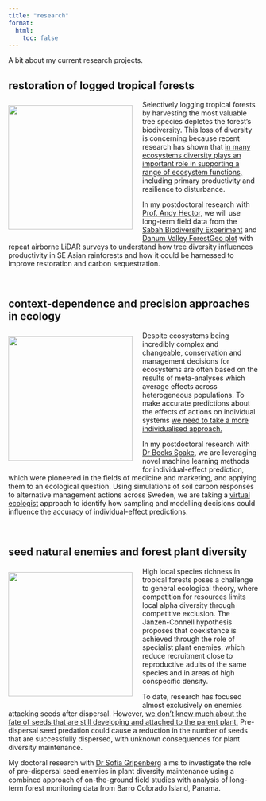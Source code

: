 ```yaml
---
title: "research"
format:
  html:
    toc: false
---
```

A bit about my current research projects.

## restoration of logged tropical forests
<img src="images/sabah.jpg" width = 250 align = left hspace="20" vspace="10" style="margin-left: 0; overflow: hidden; white-space: nowrap;" class = "researchimage-container">
Selectively logging tropical forests by harvesting the most valuable tree species depletes the forest's biodiversity. This loss of diversity is concerning because recent research has shown that [in many ecosystems diversity plays an important role in supporting a range of ecosystem functions,](https://doi.org/10.1038/nature22899) including primary productivity and resilience to disturbance.  

In my postdoctoral research with [Prof. Andy Hector,](https://www.biology.ox.ac.uk/people/andrew-hector) we will use long-term field data from the [Sabah Biodiversity Experiment](https://projects.searrp.org/static/sabah-biodiversity-experiment/) and [Danum Valley ForestGeo plot](https://forestgeo.si.edu/sites/asia/danum-valley) with repeat airborne LiDAR surveys to understand how tree diversity influences productivity in SE Asian rainforests and how it could be harnessed to improve restoration and carbon sequestration.   

<br clear="all">

## context-dependence and precision approaches in ecology
<img src="images/sweden.jpg" width = 250 align = left hspace="20" vspace="10" style="margin-left: 0" class = "researchimage-container">
Despite ecosystems being incredibly complex and changeable, conservation and management decisions for ecosystems are often based on the results of meta-analyses which average effects across heterogeneous populations. To make accurate predictions about the effects of actions on individual systems [we need to take a more individualised approach.](https://doi.org/10.1038/s41559-022-01891-z) 

In my postdoctoral research with [Dr Becks Spake](https://www.reading.ac.uk/ecology/staff/rebecca-spake), we are leveraging novel machine learning methods for individual-effect prediction, which were pioneered in the fields of medicine and marketing, and applying them to an ecological question. Using simulations of soil carbon responses to alternative management actions across Sweden, we are taking a [virtual ecologist](https://doi.org/10.1111/j.1600-0706.2009.18284.x) approach to identify how sampling and modelling decisions could influence the accuracy of individual-effect predictions.     

<br clear="all">

## seed natural enemies and forest plant diversity
<img src="images/bci.jpg" width = 250 align = left hspace="20" vspace="10" style="margin-left: 0; overflow: hidden; white-space: nowrap;" class = "researchimage-container">
High local species richness in tropical forests poses a challenge to general ecological theory, where competition for resources limits local alpha diversity through competitive exclusion. The Janzen-Connell hypothesis proposes that coexistence is achieved through the role of specialist plant enemies, which reduce recruitment close to reproductive adults of the same species and in areas of high conspecific density.

To date, research has focused almost exclusively on enemies attacking seeds after dispersal. However, [we don’t know much about the fate of seeds that are still developing and attached to the parent plant.](https://doi.org/10.1111/btp.12602) Pre-dispersal seed predation could cause a reduction in the number of seeds that are successfully dispersed, with unknown consequences for plant diversity maintenance. 

My doctoral research with [Dr Sofia Gripenberg](https://www.reading.ac.uk/ecology/staff/sofia-gripenberg) aims to investigate the role of pre-dispersal seed enemies in plant diversity maintenance using a combined approach of on-the-ground field studies with analysis of long-term forest monitoring data from Barro Colorado Island, Panama.   

